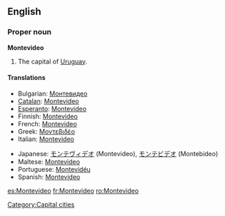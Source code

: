 {{wikipedia}}
==English==

===Proper noun===
'''Montevideo'''
# The capital of [[Uruguay]].

====Translations====
{{top}}
*Bulgarian: [[Монтевидео]]
*[[Catalan]]: [[#Catalan|Montevideo]]
*[[Esperanto]]: [[#Esperanto|Montevideo]]
*Finnish: [[#Finnish|Montevideo]]
*French: [[#French|Montevideo]]
*Greek: [[Μοντεβιδέο]]
*Italian: [[Montevideo#Italian|Montevideo]]
{{mid}}
*Japanese: [[モンテヴィデオ]] (Montevideo), [[モンテビデオ]] (Montebideo)
*Maltese: [[#Maltese|Montevideo]]
*Portuguese: [[Montevidéu]]
*Spanish: [[#Spanish|Montevideo]]
{{bottom}}

[[Category:Capital cities]]

[[es:Montevideo]]
[[fr:Montevideo]]
[[ro:Montevideo]]